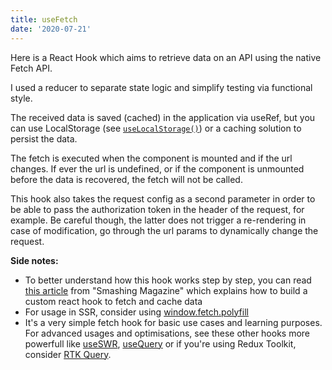 ```yaml
---
title: useFetch
date: '2020-07-21'
---
```


Here is a React Hook which aims to retrieve data on an API using the native Fetch API.

I used a reducer to separate state logic and simplify testing via functional style.

The received data is saved (cached) in the application via useRef, but you can use LocalStorage (see [`useLocalStorage()`](/react-hook/use-local-storage)) or a caching solution to persist the data.

The fetch is executed when the component is mounted and if the url changes. If ever the url is undefined, or if the component is unmounted before the data is recovered, the fetch will not be called.

This hook also takes the request config as a second parameter in order to be able to pass the authorization token in the header of the request, for example. Be careful though, the latter does not trigger a re-rendering in case of modification, go through the url params to dynamically change the request.

**Side notes:**

- To better understand how this hook works step by step, you can read [this article](https://www.smashingmagazine.com/2020/07/custom-react-hook-fetch-cache-data/) from "Smashing Magazine" which explains how to build a custom react hook to fetch and cache data
- For usage in SSR, consider using [window.fetch.polyfill](https://www.npmjs.com/package/whatwg-fetch)
- It's a very simple fetch hook for basic use cases and learning purposes.
  For advanced usages and optimisations, see these other hooks more powerfull like [useSWR](https://swr.vercel.app/), [useQuery](https://github.com/tannerlinsley/react-query) or if you're using Redux Toolkit, consider [RTK Query](https://redux-toolkit.js.org/rtk-query/overview).
